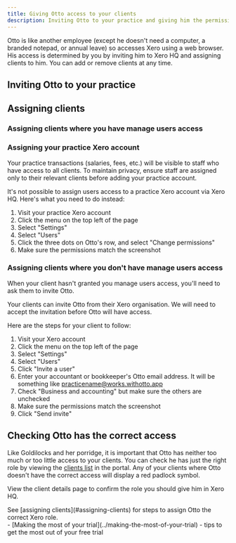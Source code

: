 ```yaml
---
title: Giving Otto access to your clients
description: Inviting Otto to your practice and giving him the permissions he needs
---
```



Otto is like another employee (except he doesn't need a computer, a branded notepad, or annual leave) so accesses Xero using a web browser. His access is determined by you by inviting him to Xero HQ and assigning clients to him. You can add or remove clients at any time.

## Inviting Otto to your practice

<GuideJar id="c81b6e01-92c0-4c4f-a521-490ea5d610b2"></GuideJar>

## Assigning clients

### Assigning clients where you have manage users access

<Trace id="6fbd0c2f-b0fa-4d26-ad78-15843c75b9ae"></Trace>

### Assigning your practice Xero account

<Aside type="caution">
  Your practice transactions (salaries, fees, etc.) will be visible to staff who
  have access to all clients. To maintain privacy, ensure staff are assigned
  only to their relevant clients before adding your practice account.
</Aside>

It's not possible to assign users access to a practice Xero account via Xero HQ. Here's what you need to do instead:

1. Visit your practice Xero account
2. Click the menu on the top left of the page
3. Select "Settings"
4. Select "Users"
5. Click the three dots on Otto's row, and select "Change permissions"
6. Make sure the permissions match the screenshot

<ClickableImage
  src={xeroUserSettings}
  alt="The permissions that Otto should be given for your practice"
/>

### Assigning clients where you don't have manage users access

<Aside>
  When your client hasn't granted you manage users access, you'll need to ask
  them to invite Otto.
</Aside>

Your clients can invite Otto from their Xero organisation. We will need to accept the invitation before Otto will have access.

Here are the steps for your client to follow:

1. Visit your Xero account
2. Click the menu on the top left of the page
3. Select "Settings"
4. Select "Users"
5. Click "Invite a user"
6. Enter your accountant or bookkeeper's Otto email address. It will be something like practicename@works.withotto.app
7. Check "Business and accounting" but make sure the others are unchecked
8. Make sure the permissions match the screenshot
9. Click "Send invite"

<ClickableImage
  src={xeroUserSettings}
  alt="The permissions that Otto should be given when invited by a client"
/>

## Checking Otto has the correct access

Like Goldilocks and her porridge, it is important that Otto has neither too much or too little access to your clients. You can check he has just the right role by viewing the [clients list](https://portal.withotto.app/clients/) in the portal. Any of your clients where Otto doesn't have the correct access will display a red padlock symbol.

<ClickableImage
  src={clientListImage}
  alt="Client list showing clients where Otto does not have the correct access"
/>

View the client details page to confirm the role you should give him in Xero HQ.

<ClickableImage
  src={clientDetailImage}
  alt="Client details with a message that Otto does not have the correct access"
/>

<Aside>
  See [assigning clients](#assigning-clients) for steps to assign Otto the
  correct Xero role.
</Aside>

<Aside type="tip" title="Related pages">
  - [Making the most of your trial](../making-the-most-of-your-trial) - tips to
  get the most out of your free trial
</Aside>
